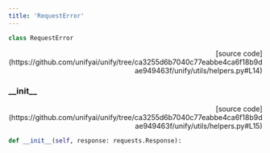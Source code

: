 ```yaml
---
title: 'RequestError'
---
```


```python
class RequestError
```

<p align="right">[source code](https://github.com/unifyai/unify/tree/ca3255d6b7040c77eabbe4ca6f18b9dae949463f/unify/utils/helpers.py#L14)</p>



### \_\_init\_\_

<p align="right">[source code](https://github.com/unifyai/unify/tree/ca3255d6b7040c77eabbe4ca6f18b9dae949463f/unify/utils/helpers.py#L15)</p>

```python
def __init__(self, response: requests.Response):
```


